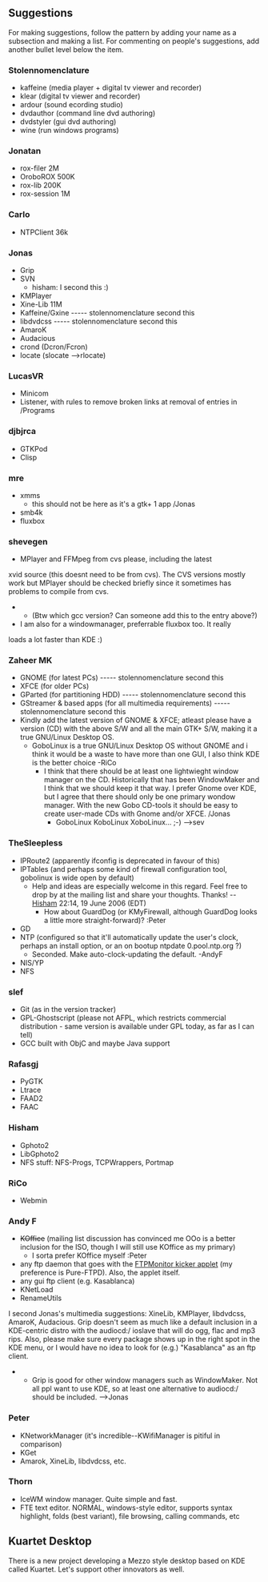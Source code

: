 == Suggestions ==

For making suggestions, follow the pattern by adding your name as a subsection and making a list. For commenting on people's suggestions, add another bullet level below the item.

=== Stolennomenclature ===

* kaffeine (media player + digital tv viewer and recorder)
* klear (digital tv viewer and recorder)
* ardour (sound ecording studio)
* dvdauthor (command line dvd authoring)
* dvdstyler (gui dvd authoring)
* wine (run windows programs)

=== Jonatan ===

* rox-filer 2M
* OroboROX 500K
* rox-lib 200K
* rox-session 1M

=== Carlo ===

* NTPClient 36k

=== Jonas ===

* Grip
* SVN
** hisham: I second this :)
* KMPlayer
* Xine-Lib 11M
* Kaffeine/Gxine ----- stolennomenclature second this
* libdvdcss ----- stolennomenclature second this
* AmaroK
* Audacious
* crond (Dcron/Fcron)
* locate (slocate<!--<!--/-->-->rlocate)

=== LucasVR ===

* Minicom
* Listener, with rules to remove broken links at removal of entries in /Programs

=== djbjrca ===

* GTKPod
* Clisp

=== mre ===

* xmms
** this should not be here as it's a gtk+ 1 app /Jonas
* smb4k
* fluxbox

=== shevegen ===

* MPlayer and FFMpeg from cvs please, including the latest
xvid source (this doesnt need to be from cvs). The CVS versions mostly
work but MPlayer should be checked briefly since it sometimes
has problems to compile from cvs.
** (Btw which gcc version? Can someone add this to the entry above?)
* I am also for a windowmanager, preferrable fluxbox too. It really
loads a lot faster than KDE :)

=== Zaheer MK ===

* GNOME (for latest PCs) ----- stolennomenclature second this
* XFCE (for older PCs)
* GParted (for partitioning HDD) ----- stolennomenclature second this
* GStreamer & based apps (for all multimedia requirements) ----- stolennomenclature second this
* Kindly add the latest version of GNOME & XFCE; atleast please have a version (CD) with the above S/W and all the main GTK+ S/W, making it a true GNU/Linux Desktop OS.
** GoboLinux is a true GNU/Linux Desktop OS without GNOME and i think it would be a waste to have more than one GUI, I also think KDE is the better choice -RiCo
*** I think that there should be at least one lightwieght window manager on the CD. Historically that has been WindowMaker and I think that we should keep it that way. I prefer Gnome over KDE, but I agree that there should only be one primary wondow manager. With the new Gobo CD-tools it should be easy to create user-made CDs with Gnome and/or XFCE. /Jonas
**** GoboLinux KoboLinux XoboLinux... ;-) <!--<!--/-->-->sev

=== TheSleepless ===

* IPRoute2 (apparently ifconfig is deprecated in favour of this)
* IPTables (and perhaps some kind of firewall configuration tool, gobolinux is wide open by default)
** Help and ideas are especially welcome in this regard. Feel free to drop by at the mailing list and share your thoughts. Thanks! -- [[User:Hisham|Hisham]] 22:14, 19 June 2006 (EDT)
*** How about GuardDog (or KMyFirewall, although GuardDog looks a little more straight-forward)? :Peter
* GD
* NTP (configured so that it'll automatically update the user's clock, perhaps an install option, or an on bootup ntpdate 0.pool.ntp.org ?)
** Seconded. Make auto-clock-updating the default. -AndyF
* NIS/YP
* NFS

=== slef ===

* Git (as in the version tracker)
* GPL-Ghostscript (please not AFPL, which restricts commercial distribution - same version is available under GPL today, as far as I can tell)
* GCC built with ObjC and maybe Java support

=== Rafasgj ===

* PyGTK
* Ltrace
* FAAD2
* FAAC

=== Hisham ===

* Gphoto2
* LibGphoto2
* NFS stuff: NFS-Progs, TCPWrappers, Portmap

=== RiCo ===

* Webmin

=== Andy F ===

* <s>KOffice</s> (mailing list discussion has convinced me OOo is a better inclusion for the ISO, though I will still use KOffice as my primary)
** I sorta prefer KOffice myself :Peter
* any ftp daemon that goes with the [http://www.kde-apps.org/content/show.php?content=11918 FTPMonitor kicker applet] (my preference is Pure-FTPD). Also, the applet itself.
* any gui ftp client (e.g. Kasablanca)
* KNetLoad
* RenameUtils
I second Jonas's multimedia suggestions: XineLib, KMPlayer, libdvdcss, AmaroK, Audacious. Grip doesn't seem as much like a default inclusion in a KDE-centric distro with the audiocd:/ ioslave that will do ogg, flac and mp3 rips.
Also, please make sure every package shows up in the right spot in the KDE menu, or I would have no idea to look for (e.g.) "Kasablanca" as an ftp client.
** Grip is good for other window managers such as WindowMaker. Not all ppl want to use KDE, so at least one alternative to audiocd:/ should be included. <!--<!--/-->-->Jonas

=== Peter ===
* KNetworkManager (it's incredible--KWifiManager is pitiful in comparison)
* KGet
* Amarok, XineLib, libdvdcss, etc. 

=== Thorn ===
* IceWM window manager. Quite simple and fast.
* FTE text editor. NORMAL, windows-style editor, supports syntax highlight, folds (best variant), file browsing, calling commands, etc

== Kuartet Desktop ==

There is a new project developing a Mezzo style desktop based on KDE called Kuartet. Let's support other innovators as well.